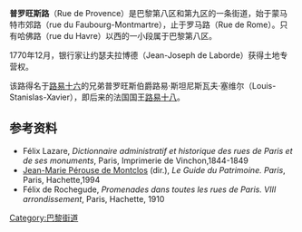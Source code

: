 {{Paris_streetbox
| arr_num=8，9
| streetname=普罗旺斯路<br />Rue de Provence
| x=
| y= 
| paris_map= 
| arr1=第八区，第九区
| quarter=
| begins= 蒙马特市郊路
| ends=  罗马路
| length= 
| width= 
| creation= 1771年 
| denomination= 
| area_map=Image:Hôtel Thélusson - Paris - Entrée.jpg
| caption= 
}}
'''普罗旺斯路'''（Rue de Provence）是巴黎第八区和第九区的一条街道，始于蒙马特市郊路（rue du Faubourg-Montmartre），止于罗马路（Rue de Rome）。只有哈佛路（rue du Havre）以西的一小段属于巴黎第八区。

1770年12月，银行家让约瑟夫拉博德（Jean-Joseph de Laborde）获得土地专营权。 

该路得名于[[路易十六|路易十六]]的兄弟普罗旺斯伯爵路易·斯坦尼斯瓦夫·塞维尔（Louis-Stanislas-Xavier），即后来的法国国王[[路易十八|路易十八]]。

== 参考资料 ==
<references />
* Félix Lazare, ''Dictionnaire administratif et historique des rues de Paris et de ses monuments'', Paris, Imprimerie de Vinchon,1844-1849
* [[Jean-Marie_Pérouse_de_Montclos|Jean-Marie Pérouse de Montclos]] (dir.), ''Le Guide du Patrimoine. Paris'', Paris, Hachette,1994
* Félix de Rochegude, ''Promenades dans toutes les rues de Paris. VIII{{e}} arrondissement'', Paris, Hachette, 1910

[[Category:巴黎街道|Category:巴黎街道]]
